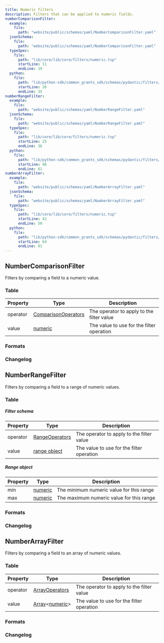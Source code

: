 ```yaml
---
title: Numeric filters
description: Filters that can be applied to numeric fields.
numberComparisonFilter:
  example:
    file:
      path: "website/public/schemas/yaml/NumberComparisonFilter.yaml"
  jsonSchema:
    file:
      path: "website/public/schemas/yaml/NumberComparisonFilter.yaml"
  typeSpec:
    file:
      path: "lib/core/lib/core/filters/numeric.tsp"
      startLine: 11
      endLine: 19
  python:
    file:
      path: "lib/python-sdk/common_grants_sdk/schemas/pydantic/filters/numeric.py"
      startLine: 26
      endLine: 35
numberRangeFilter:
  example:
    file:
      path: "website/public/schemas/yaml/NumberRangeFilter.yaml"
  jsonSchema:
    file:
      path: "website/public/schemas/yaml/NumberRangeFilter.yaml"
  typeSpec:
    file:
      path: "lib/core/lib/core/filters/numeric.tsp"
      startLine: 25
      endLine: 36
  python:
    file:
      path: "lib/python-sdk/common_grants_sdk/schemas/pydantic/filters/numeric.py"
      startLine: 46
      endLine: 61
numberArrayFilter:
  example:
    file:
      path: "website/public/schemas/yaml/NumberArrayFilter.yaml"
  jsonSchema:
    file:
      path: "website/public/schemas/yaml/NumberArrayFilter.yaml"
  typeSpec:
    file:
      path: "lib/core/lib/core/filters/numeric.tsp"
      startLine: 42
      endLine: 50
  python:
    file:
      path: "lib/python-sdk/common_grants_sdk/schemas/pydantic/filters/numeric.py"
      startLine: 64
      endLine: 81
---
```



## NumberComparisonFilter

Filters by comparing a field to a numeric value.

### Table

| Property | Type                                                              | Description                               |
| -------- | ----------------------------------------------------------------- | ----------------------------------------- |
| operator | [ComparisonOperators](/protocol/filters/base#comparisonoperators) | The operator to apply to the filter value |
| value    | [numeric](/protocol/types/numeric#numeric)                        | The value to use for the filter operation |

### Formats

<SchemaFormatTabs
  example={frontmatter.numberComparisonFilter.example}
  jsonSchema={frontmatter.numberComparisonFilter.jsonSchema}
  typeSpec={frontmatter.numberComparisonFilter.typeSpec}
  python={frontmatter.numberComparisonFilter.python}
/>

### Changelog

<SchemaChangelog schema="NumberComparisonFilter" />

## NumberRangeFilter

Filters by comparing a field to a range of numeric values.

### Table

##### Filter schema

| Property | Type                                                    | Description                               |
| -------- | ------------------------------------------------------- | ----------------------------------------- |
| operator | [RangeOperators](/protocol/filters/base#rangeoperators) | The operator to apply to the filter value |
| value    | [range object](#range-object)                           | The value to use for the filter operation |

##### Range object

| Property | Type                                       | Description                              |
| -------- | ------------------------------------------ | ---------------------------------------- |
| min      | [numeric](/protocol/types/numeric#numeric) | The minimum numeric value for this range |
| max      | [numeric](/protocol/types/numeric#numeric) | The maximum numeric value for this range |

### Formats

<SchemaFormatTabs
  example={frontmatter.numberRangeFilter.example}
  jsonSchema={frontmatter.numberRangeFilter.jsonSchema}
  typeSpec={frontmatter.numberRangeFilter.typeSpec}
  python={frontmatter.numberRangeFilter.python}
/>

### Changelog

<SchemaChangelog schema="NumberRangeFilter" />

## NumberArrayFilter

Filters by comparing a field to an array of numeric values.

### Table

| Property | Type                                                                               | Description                               |
| -------- | ---------------------------------------------------------------------------------- | ----------------------------------------- |
| operator | [ArrayOperators](/protocol/filters/base#arrayoperators)                            | The operator to apply to the filter value |
| value    | [Array](/protocol/types/other#array)\<[numeric](/protocol/types/numeric#numeric)\> | The value to use for the filter operation |

### Formats

<SchemaFormatTabs
  example={frontmatter.numberArrayFilter.example}
  jsonSchema={frontmatter.numberArrayFilter.jsonSchema}
  typeSpec={frontmatter.numberArrayFilter.typeSpec}
  python={frontmatter.numberArrayFilter.python}
/>

### Changelog

<SchemaChangelog schema="NumberArrayFilter" />
